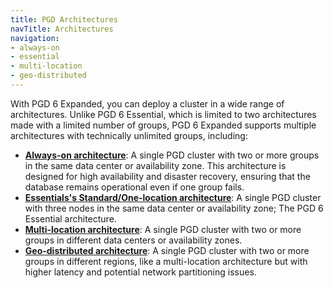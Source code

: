 ```yaml
---
title: PGD Architectures
navTitle: Architectures
navigation:
- always-on
- essential
- multi-location
- geo-distributed
---
```


With PGD 6 Expanded, you can deploy a cluster in a wide range of architectures. Unlike PGD 6 Essential, which is limited to two architectures made with a limited number of groups, PGD 6 Expanded supports multiple architectures with technically unlimited groups, including:

* [**Always-on architecture**](always-on): A single PGD cluster with two or more groups in the same data center or availability zone. This architecture is designed for high availability and disaster recovery, ensuring that the database remains operational even if one group fails.
* [**Essentials's Standard/One-location architecture**](essential): A single PGD cluster with three nodes in the same data center or availability zone; The PGD 6 Essential architecture.
* [**Multi-location architecture**](multi-location): A single PGD cluster with two or more groups in different data centers or availability zones.
* [**Geo-distributed architecture**](geo-distributed): A single PGD cluster with two or more groups in different regions, like a multi-location architecture but with higher latency and potential network partitioning issues.

